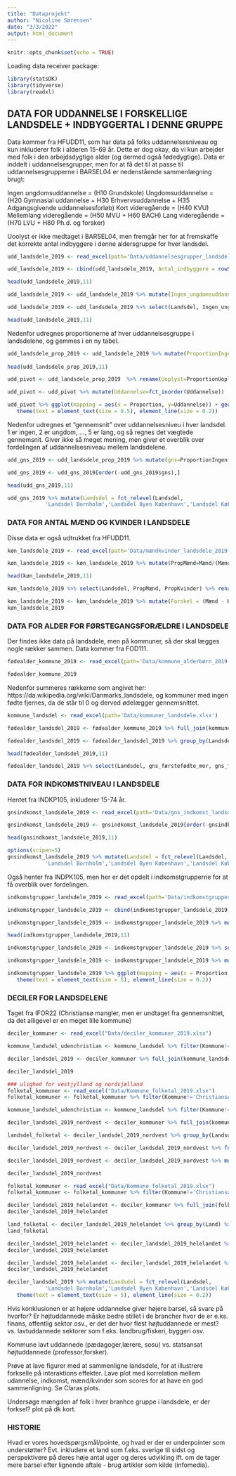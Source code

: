 ```yaml
---
title: "Dataprojekt"
author: "Nicoline Sørensen"
date: "3/3/2022"
output: html_document
---
```


```r
knitr::opts_chunk$set(echo = TRUE)
```

Loading data receiver package:
```r
library(statsDK)
library(tidyverse)
library(readxl)
```

## DATA FOR UDDANNELSE I FORSKELLIGE LANDSDELE + INDBYGGERTAL I DENNE GRUPPE

Data kommer fra HFUDD11, som har data på folks uddannelsesniveau og kun inkluderer folk i alderen 15-69 år. Dette er dog okay, da vi kun arbejder med folk i den arbejdsdygtige alder (og dermed også fødedygtige). Data er inddelt i uddannelsesgrupper, men for at få det til at passe til uddannelsesgrupperne i BARSEL04 er nedenstående sammenlægning brugt:

Ingen ungdomsuddannelse = (H10 Grundskole)
Ungdomsuddannelse = (H20 Gymnasial uddannelse + H30 Erhvervsuddannelse + H35 Adgangsgivende uddannelsesforløb)
Kort videregående = (H40 KVU)
Mellemlang videregående = (H50 MVU + H60 BACH)
Lang videregående = (H70 LVU + H80 Ph.d. og forsker)

Uoolyst er ikke medtaget i BARSEL04, men fremgår her for at fremskaffe det korrekte antal indbyggere i denne aldersgruppe for hver landsdel.

```r
udd_landsdele_2019 <- read_excel(path='Data/uddannelsesgrupper_landsdele_2019.xlsx')

udd_landsdele_2019 <- cbind(udd_landsdele_2019, Antal_indbyggere = rowSums(udd_landsdele_2019[,2:11]))

head(udd_landsdele_2019,11)
```

```r
udd_landsdele_2019 <- udd_landsdele_2019 %>% mutate(Ingen_ungdomsuddannelse=`H10 Grundskole`, Ungdomsuddannelse=`H20 Gymnasiale uddannelser`+`H30 Erhvervsfaglige uddannelser`+`H35 Adgangsgivende uddannelsesforløb`, Kort_videregående=`H40 Korte videregående uddannelser, KVU`, Mellemlang_videregående = `H50 Mellemlange videregående uddannelser, MVU` + `H60 Bacheloruddannelser, BACH`, Lang_videregående=`H70 Lange videregående uddannelser, LVU` + `H80 Ph.d. og forskeruddannelser`, Uoplyst=`H90 Uoplyst mv.`)

udd_landsdele_2019 <- udd_landsdele_2019 %>% select(Landsdel, Ingen_ungdomsuddannelse, Ungdomsuddannelse, Kort_videregående, Mellemlang_videregående, Lang_videregående, Uoplyst, Antal_indbyggere)

head(udd_landsdele_2019,11)
```
Nedenfor udregnes proportionerne af hver uddannelsesgruppe i landsdelene, og gemmes i en ny tabel.

```r
udd_landsdele_prop_2019 <- udd_landsdele_2019 %>% mutate(ProportionIngen=Ingen_ungdomsuddannelse/Antal_indbyggere, ProportionUngdoms=Ungdomsuddannelse/Antal_indbyggere, ProportionKort=Kort_videregående/Antal_indbyggere, ProportionMellem= Mellemlang_videregående/Antal_indbyggere, ProportionLang=Lang_videregående/Antal_indbyggere, ProportionUoplyst=Uoplyst/Antal_indbyggere) %>% select(Landsdel, ProportionIngen, ProportionUngdoms, ProportionKort, ProportionMellem, ProportionLang, ProportionUoplyst)
  
head(udd_landsdele_prop_2019,11)
```
```r
udd_pivot <- udd_landsdele_prop_2019  %>% rename(Uoplyst=ProportionUoplyst, Ungdomsuddannelse=ProportionUngdoms, KortVidere=ProportionKort, MellemLang=ProportionMellem, Lang = ProportionLang, Ingen=ProportionIngen) %>% pivot_longer(!Landsdel, names_to = "Uddannelse", values_to = "Proportion")

udd_pivot <- udd_pivot %>% mutate(Uddannelse=fct_inorder(Uddannelse))

udd_pivot %>% ggplot(mapping = aes(x = Proportion, y=Uddannelse)) + geom_bar(stat='identity', width=0.8, aes(fill=Landsdel)) + facet_wrap(~Landsdel, ncol = 3, nrow = 6) + theme(axis.text.x = element_text(angle = 90, vjust = 0.5, hjust=1)) + labs(title = "Uddannelse i landsdele") + theme(axis.text.y = element_text(angle = 0, vjust = 1, hjust=1)) + 
   theme(text = element_text(size = 8.5), element_line(size = 0.2))
```

Nedenfor udregnes et "gennemsnit" over uddannelsesniveu i hver landsdel. 1 er ingen, 2 er ungdom, ..., 5 er lang, og så regnes det vægtede gennemsnit. Giver ikke så meget mening, men giver et overblik over fordelingen af uddannelsesniveau mellem landsdelene.

```r
udd_gns_2019 <- udd_landsdele_prop_2019 %>% mutate(gns=ProportionIngen*1+ProportionUngdoms*2+ProportionKort*3+ProportionMellem*4+ProportionLang*5) %>% select(Landsdel, gns)

udd_gns_2019 <- udd_gns_2019[order(-udd_gns_2019$gns),]

head(udd_gns_2019,11)
```
```r
udd_gns_2019 %>% mutate(Landsdel = fct_relevel(Landsdel, 
            'Landsdel Bornholm','Landsdel Byen København','Landsdel Københavns omegn', 'Landsdel Nordsjælland', 'Landsdel Vest- og Sydsjælland', 'Landsdel Østsjælland', 'Landsdel Fyn', 'Landsdel Sydjylland', 'Landsdel Vestjylland', 'Landsdel Østjylland', 'Landsdel Nordjylland')) %>% ggplot(mapping = aes(x = Landsdel, y=gns)) + geom_bar(stat='identity', width=0.8, fill='hotpink') + labs(title = "Vægtet gennemsnit af uddannelse i landsdele") + scale_x_discrete(labels = function(x) str_wrap(x, width = 8)) + theme(text = element_text(size = 9), element_line(size = 0.2)) + ylab("Vægtet gennemsnit") 
```

### DATA FOR ANTAL MÆND OG KVINDER I LANDSDELE 

Disse data er også udtrukket fra HFUDD11.

```r
køn_landsdele_2019 <- read_excel(path='Data/mændkvinder_landsdele_2019.xlsx')

køn_landsdele_2019 <- køn_landsdele_2019 %>% mutate(PropMænd=Mænd/(Mænd+Kvinder), PropKvinder=Kvinder/(Mænd+Kvinder))

head(køn_landsdele_2019,11)
```
```r
køn_landsdele_2019 %>% select(Landsdel, PropMænd, PropKvinder) %>% rename(Mænd=PropMænd, Kvinder=PropKvinder) %>% pivot_longer(!Landsdel, names_to = "Køn", values_to = "Proportion") %>% ggplot(mapping = aes(x = Landsdel, y=Proportion)) + geom_bar(stat='identity', width=0.8, aes(fill=Køn), position="dodge") + labs(title = "Fordeling af køn i landsdele") + scale_x_discrete(labels = function(x) str_wrap(x, width = 8)) + theme(text = element_text(size = 9), element_line(size = 0.2))
```
```r
køn_landsdele_2019 <- køn_landsdele_2019 %>% mutate(Forskel = (Mænd - Kvinder)/(Mænd+Kvinder)*100) %>% arrange(desc(Landsdel))
køn_landsdele_2019
```

### DATA FOR ALDER FOR FØRSTEGANGSFORÆLDRE I LANDSDELE

Der findes ikke data på landsdele, men på kommuner, så der skal lægges nogle rækker sammen. Data kommer fra FOD111.
```r
fødealder_kommune_2019 <- read_excel(path='Data/kommune_alderbørn_2019.xlsx')

fødealder_kommune_2019
```
Nedenfor summeres rækkerne som angivet her: https://da.wikipedia.org/wiki/Danmarks_landsdele, og kommuner med ingen fødte fjernes, da de står til 0 og derved ødelægger gennemsnittet.

```r
kommune_landsdel <- read_excel(path='Data/kommuner_landsdele.xlsx')

fødealder_landsdel_2019 <- fødealder_kommune_2019 %>% full_join(kommune_landsdel) %>% filter(`Gennemsnitsalder for førstegangsfødende kvinder`!= 0.0, `Gennemsnitsalder for samtlige fødende kvinder` != 0.0, `Gennemsnitsalder for førstegangs fædre` != 0, `Gennemsnitsalder for fædre til nyfødte` != 0)

fødealder_landsdel_2019 <- fødealder_landsdel_2019 %>% group_by(Landsdel) %>% summarise(gns_førstefødte_mor=mean(`Gennemsnitsalder for førstegangsfødende kvinder`), gns_førstefødte_far=mean(`Gennemsnitsalder for førstegangs fædre`), Antal_kommuner=n())

head(fødealder_landsdel_2019,11)
```

```r
fødealder_landsdel_2019 %>% select(Landsdel, gns_førstefødte_mor, gns_førstefødte_far) %>% pivot_longer(!Landsdel, names_to = "Forældertype", values_to = "Gennemsnitsalder") %>% ggplot(mapping = aes(x = Landsdel, y=Gennemsnitsalder)) + geom_bar(stat='identity', width=0.8, aes(fill=Forældertype), position="dodge") + labs(title = "Gennemsnitalder for forældertyper i landsdele") + scale_x_discrete(labels = function(x) str_wrap(x, width = 8)) + theme(text = element_text(size = 7.5), element_line(size = 0.2)) + scale_fill_manual(values=c("royalblue1", "violetred1"))
``` 

### DATA FOR INDKOMSTNIVEAU I LANDSDELE

Hentet fra INDKP105, inkluderer 15-74 år. 

```r
gnsindkomst_landsdele_2019 <- read_excel(path='Data/gns_indkomst_landsdele_2019.xlsx')

gnsindkomst_landsdele_2019 <- gnsindkomst_landsdele_2019[order(-gnsindkomst_landsdele_2019$Gns_indkomst),]

head(gnsindkomst_landsdele_2019,11)
```
```r
options(scipen=5) 
gnsindkomst_landsdele_2019 %>% mutate(Landsdel = fct_relevel(Landsdel, 
            'Landsdel Bornholm','Landsdel Byen København','Landsdel Københavns omegn', 'Landsdel Nordsjælland', 'Landsdel Vest- og Sydsjælland', 'Landsdel Østsjælland', 'Landsdel Fyn', 'Landsdel Sydjylland', 'Landsdel Vestjylland', 'Landsdel Østjylland', 'Landsdel Nordjylland'))  %>% ggplot(mapping = aes(x = Landsdel, y=Gns_indkomst)) + geom_bar(stat='identity', width=0.8, fill='hotpink') + labs(title = "Gennemsnitlig indkomst i landsdele") + scale_x_discrete(labels = function(x) str_wrap(x, width = 8)) + theme(text = element_text(size = 9), element_line(size = 0.2)) + ylab("Gennemnitsindkomst") 
```

Også henter fra INDPK105, men her er det opdelt i indkomstgrupperne for at få overblik over fordelingen.

```r
indkomstgrupper_landsdele_2019 <- read_excel(path='Data/indkomstgrupper_landsdele_2019.xlsx')

indkomstgrupper_landsdele_2019 <- cbind(indkomstgrupper_landsdele_2019, Antal = rowSums(indkomstgrupper_landsdele_2019[,2:17]))

indkomstgrupper_landsdele_2019 <- indkomstgrupper_landsdele_2019 %>% mutate(`Under 25.000 kr.`=`Under 25.000 kr.`/Antal, `25.000 - 49.999 kr.`=`25.000 - 49.999 kr.`/Antal, `50.000 - 74.999 kr.`=`50.000 - 74.999 kr.`/Antal, `75.000 - 99.999 kr.`=`75.000 - 99.999 kr.`/Antal, `100.000 - 124.999 kr.`=`100.000 - 124.999 kr.`/Antal, `125.000 - 149.999 kr.`=`125.000 - 149.999 kr.`/Antal, `150.000 - 174.999 kr.`=`150.000 - 174.999 kr.`/Antal,`175.000 - 199.999 kr.`=`175.000 - 199.999 kr.`/Antal, `200.000 - 224.999 kr.`=`200.000 - 224.999 kr.`/Antal, `225.000 - 249.999 kr.`=`225.000 - 249.999 kr.`/Antal, `250.000 - 299.999 kr.`=`250.000 - 299.999 kr.`/Antal, `300.000 - 349.999 kr.`=`300.000 - 349.999 kr.`/Antal, `350.000 - 399.999 kr.`=`350.000 - 399.999 kr.`/Antal, `400.000 - 449.999 kr.`=`400.000 - 449.999 kr.`/Antal, `450.000 - 499.999 kr.`=`450.000 - 499.999 kr.`/Antal,`500.000 kr. og derover`=`500.000 kr. og derover`/Antal)

head(indkomstgrupper_landsdele_2019,11)
```
```r
indkomstgrupper_landsdele_2019 <- indkomstgrupper_landsdele_2019 %>% select(!Antal) %>% pivot_longer(!Landsdel, names_to = "Indkomstgruppe", values_to = "Proportion") 

indkomstgrupper_landsdele_2019 <- indkomstgrupper_landsdele_2019 %>% mutate(Indkomstgruppe=fct_inorder(Indkomstgruppe))

indkomstgrupper_landsdele_2019 %>% ggplot(mapping = aes(x = Proportion, y=Indkomstgruppe)) + geom_bar(stat='identity', width=0.8, aes(fill=Landsdel)) + facet_wrap(~Landsdel, ncol = 3, nrow = 6) + theme(axis.text.x = element_text(angle = 0, vjust = 0.5, hjust=1)) + labs(title = "Fordeling af indkomstgrupper i landsdele") + theme(axis.text.y = element_text(angle = 0, vjust = 1, hjust=1)) + 
   theme(text = element_text(size = 5), element_line(size = 0.2))
```

### DECILER FOR LANDSDELENE

Taget fra IFOR22 (Christiansø mangler, men er undtaget fra gennemsnittet, da det alligevel er en meget lille kommune)
```r
deciler_kommuner <- read_excel("Data/deciler_kommuner_2019.xlsx")

kommune_landsdel_udenchristian <- kommune_landsdel %>% filter(Kommune!='Christiansø')

deciler_landsdel_2019 <- deciler_kommuner %>% full_join(kommune_landsdel_udenchristian) %>% group_by(Landsdel) %>% summarise(Q10=mean(`1. decil`), Q50=mean(`5. decil`),Q90=mean(`9. decil`), Antal_kommuner=n())

deciler_landsdel_2019
```
```r
### ulighed for vestjylland og nordsjælland
folketal_kommuner <- read_excel("Data/Kommune_folketal_2019.xlsx")
folketal_kommuner <- folketal_kommuner %>% filter(Kommune!='Christiansø')

kommune_landsdel_udenchristian <- kommune_landsdel %>% filter(Kommune!='Christiansø')

deciler_landsdel_2019_nordvest <- deciler_kommuner %>% full_join(kommune_landsdel_udenchristian) %>% group_by(Landsdel) %>% filter(Landsdel %in% c("Landsdel Nordsjælland","Landsdel Vestjylland")) %>% full_join(folketal_kommuner) 

landsdel_folketal <- deciler_landsdel_2019_nordvest %>% group_by(Landsdel) %>% summarise(SamletAntal=sum(Antal), n=n())

deciler_landsdel_2019_nordvest <- deciler_landsdel_2019_nordvest %>% full_join(landsdel_folketal) %>% select(!n) %>% mutate(prop=Antal/SamletAntal) %>% group_by(Landsdel) %>% summarise(Q10=sum(prop*`1. decil`),Q90=sum(prop*`9. decil`),Antal_kommuner=n())

deciler_landsdel_2019_nordvest <- deciler_landsdel_2019_nordvest %>% mutate(ulighed=Q90/Q10)

deciler_landsdel_2019_nordvest
```
```r
folketal_kommuner <- read_excel("Data/Kommune_folketal_2019.xlsx")
folketal_kommuner <- folketal_kommuner %>% filter(Kommune!='Christiansø')

deciler_landsdel_2019_helelandet <- deciler_kommuner %>% full_join(folketal_kommuner) %>% mutate(Land="Danmark")
deciler_landsdel_2019_helelandet

land_folketal <- deciler_landsdel_2019_helelandet %>% group_by(Land) %>% summarise(SamletAntal=sum(Antal), n=n())
land_folketal

deciler_landsdel_2019_helelandet <- deciler_landsdel_2019_helelandet %>% full_join(land_folketal) %>% select(!n) %>%  mutate(prop=Antal/SamletAntal) %>% group_by(Land) %>% summarise(Q10=sum(prop*`1. decil`),Q90=sum(prop*`9. decil`),Antal_kommuner=n())
deciler_landsdel_2019_helelandet

deciler_landsdel_2019_helelandet <- deciler_landsdel_2019_helelandet %>% mutate(ulighed=Q90/Q10) 
deciler_landsdel_2019_helelandet
```



```r
deciler_landsdel_2019 %>% mutate(Landsdel = fct_relevel(Landsdel, 
            'Landsdel Bornholm','Landsdel Byen København','Landsdel Københavns omegn', 'Landsdel Nordsjælland', 'Landsdel Vest- og Sydsjælland', 'Landsdel Østsjælland', 'Landsdel Fyn', 'Landsdel Sydjylland', 'Landsdel Vestjylland', 'Landsdel Østjylland', 'Landsdel Nordjylland')) %>% select(!Antal_kommuner) %>% pivot_longer(!Landsdel, names_to = "Deciler", values_to = "Indkomst")  %>% ggplot(mapping = aes(x = Deciler, y=Indkomst)) + geom_bar(stat='identity', width=0.8, aes(fill=Landsdel)) + facet_wrap(~Landsdel, ncol = 6, nrow = 3) + theme(axis.text.x = element_text(angle = 0, vjust = 0.5, hjust=1)) + labs(title = "Fordeling af indkomstgrupper i landsdele") + theme(axis.text.y = element_text(angle = 0, vjust = 1, hjust=1)) + 
   theme(text = element_text(size = 5), element_line(size = 0.2))
```

Hvis konklusionen er at højere uddannelse giver højere barsel, så svare på hvorfor? Er højtuddannede måske bedre stillet i de brancher hvor de er e.ks. finans, offentlig sektor osv., er det der hvor flest højtuddannede er mest? vs. lavtuddannede sektorer som f.eks. landbrug/fiskeri, byggeri osv. 

Kommune lavt uddannede (pædagoger,lærere, sosu) vs. statsansat højtuddannede (professor,forsker).

Prøve at lave figurer med at sammenligne landsdele, for at illustrere forkselle på interaktions effekter. Lave plot med korrelation mellem udannelse, indkomst, mænd/kvinder som scores for at have en god sammenligning. Se Claras plots.

Undersøge mængden af folk i hver branhce gruppe i landsdele, er der forksel? plot på dk kort.

### HISTORIE
Hvad er vores hovedspørgsmål/pointe, og hvad er der er underpointer som understøtter?
Evt. inkludere et land som f.eks. sverige til sidst og perspektivere på deres høje antal uger og deres udvikling ift. om de tager mere barsel efter lignende aftale - brug artikler som kilde (infomedia).